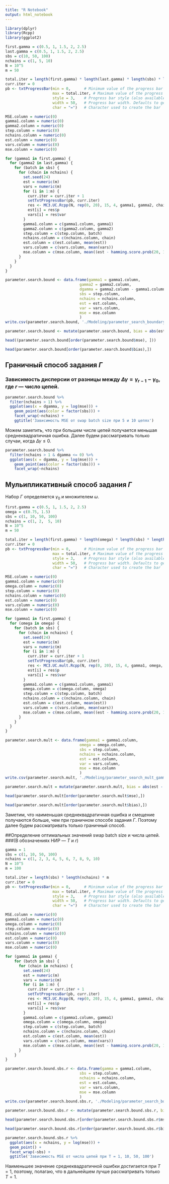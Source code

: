 ```yaml
---
title: "R Notebook"
output: html_notebook
---
```


```r
library(dplyr)
library(Rcpp)
library(ggplot2)
```

```r
first.gamma = c(0.5, 1, 1.5, 2, 2.5)
last.gamma = c(0.5, 1, 1.5, 2, 2.5)
sbs = c(10, 50, 100)
nchains = c(1, 5, 10)
N = 10^5
m = 50

total.iter = length(first.gamma) * length(last.gamma) * length(sbs) * length(nchains) * m
curr.iter = 0
pb <- txtProgressBar(min = 0,      # Minimum value of the progress bar
                     max = total.iter, # Maximum value of the progress bar
                     style = 3,    # Progress bar style (also available style = 1 and style = 2)
                     width = 50,   # Progress bar width. Defaults to getOption("width")
                     char = "=")   # Character used to create the bar

MSE.column = numeric(0)
gamma1.column = numeric(0)
gamma2.column = numeric(0)
step.column = numeric(0)
nchains.column = numeric(0)
est.column = numeric(0)
vars.column = numeric(0)
mse.column = numeric(0)

for (gamma1 in first.gamma) {
  for (gamma2 in last.gamma) {
    for (batch in sbs) {
      for (chain in nchains) {
        set.seed(24)
        est = numeric(m)
        vars = numeric(m)
        for (i in 1:m) {
          curr.iter = curr.iter + 1
          setTxtProgressBar(pb, curr.iter)
          res <- MC3.UC.Rcpp(N, rep(0, 20), 15, 4, gamma1, gamma2, chain, batch)
          est[i] = res$p
          vars[i] = res$var
        }
        gamma1.column = c(gamma1.column, gamma1)
        gamma2.column = c(gamma2.column, gamma2)
        step.column = c(step.column, batch)
        nchains.column = c(nchains.column, chain)
        est.column = c(est.column, mean(est))
        vars.column = c(vars.column, mean(vars))
        mse.column = c(mse.column, mean((est - hamming.score.prob(20, 15, 4))^2))
      }
    }
  }
}

parameter.search.bound <- data.frame(gamma1 = gamma1.column, 
                                 gamma2 = gamma2.column,
                                 dgamma = gamma2.column - gamma1.column,
                                 sbs = step.column,
                                 nchains = nchains.column,
                                 est = est.column,
                                 var = vars.column,
                                 mse = mse.column
                                 )
write.csv(parameter.search.bound, './Modeling/parameter_search_boundary_gamma.csv')
```

```r
parameter.search.bound <- mutate(parameter.search.bound, bias = abs(est - hamming.score.prob(20, 15, 4)))
```


```r
head((parameter.search.bound[order(parameter.search.bound$mse), ]))
```

```r
head(parameter.search.bound[order(parameter.search.bound$bias),])
```


## Граничный способ задания $\Gamma$
### Зависимость дисперсии от разницы между $\Delta \gamma = \gamma_{r - 1} - \gamma_0$, где $r$ --- число цепей.

```r
parameter.search.bound %>%
  filter(nchains > 1) %>%
  ggplot(aes(x = dgamma, y = log(mse))) + 
    geom_point(aes(color = factor(sbs))) +
    facet_wrap(~nchains) + 
    ggtitle('Зависимость MSE от swap batch size при 5 и 10 цепях')
```
Можем заметить, что при большем числе цепей получается меньшая среднеквадратичная ошибка. 
Далее будем рассматривать только случаи, когда $\Delta \gamma \leq 0$.


```r
parameter.search.bound %>%
  filter(nchains > 1 & dgamma <= 0) %>%
  ggplot(aes(x = dgamma, y = log(mse))) + 
    geom_point(aes(color = factor(sbs))) +
    facet_wrap(~nchains)
```

## Мульипликативный способ задания $\Gamma$
Набор $\Gamma$ определяется $\gamma_0$ и множителем $\omega$. 

```r
first.gamma = c(0.5, 1, 1.5, 2, 2.5)
omega = c(0.75, 1.5)
sbs = c(1, 10, 50, 100)
nchains = c(1, 2,  5, 10)
N = 10^5
m = 50

total.iter = length(first.gamma) * length(omega) * length(sbs) * length(nchains) * m
curr.iter = 0
pb <- txtProgressBar(min = 0,      # Minimum value of the progress bar
                     max = total.iter, # Maximum value of the progress bar
                     style = 3,    # Progress bar style (also available style = 1 and style = 2)
                     width = 50,   # Progress bar width. Defaults to getOption("width")
                     char = "=")   # Character used to create the bar

MSE.column = numeric(0)
gamma1.column = numeric(0)
omega.column = numeric(0)
step.column = numeric(0)
nchains.column = numeric(0)
est.column = numeric(0)
vars.column = numeric(0)
mse.column = numeric(0)

for (gamma1 in first.gamma) {
  for (omega in omega) {
    for (batch in sbs) {
      for (chain in nchains) {
        set.seed(24)
        est = numeric(m)
        vars = numeric(m)
        for (i in 1:m) {
          curr.iter = curr.iter + 1
          setTxtProgressBar(pb, curr.iter)
          res <- MC3.UC.mult.Rcpp(N, rep(0, 20), 15, 4, gamma1, omega, chain, batch)
          est[i] = res$p
          vars[i] = res$var
        }
        gamma1.column = c(gamma1.column, gamma1)
        omega.column = c(omega.column, omega)
        step.column = c(step.column, batch)
        nchains.column = c(nchains.column, chain)
        est.column = c(est.column, mean(est))
        vars.column = c(vars.column, mean(vars))
        mse.column = c(mse.column, mean((est - hamming.score.prob(20, 15, 4))^2))
      }
    }
  }
}

parameter.search.mult <- data.frame(gamma1 = gamma1.column, 
                                 omega = omega.column,
                                 sbs = step.column,
                                 nchains = nchains.column,
                                 est = est.column,
                                 var = vars.column,
                                 mse = mse.column
                                 )
write.csv(parameter.search.mult, './Modeling/parameter_search_mult_gamma.csv')
```

```r
parameter.search.mult = mutate(parameter.search.mult, bias = abs(est - hamming.score.prob(20, 15, 4)))
```


```r
head(parameter.search.mult[order(parameter.search.mult$mse),])
```

```r
head(parameter.search.mult[order(parameter.search.mult$bias),])
```

Заметим, что наименьшая среднеквадратичная ошибка и смещение получаются больше, чем при граничном способе задания $\Gamma$. Поэтому далее будем рассматривать только граничный способ. 

##Определение оптимальных значений swap batch size и числа цепей. 
###(В обозначениях НИР --- $T$ и $r$)

```r
gamma = 1
sbs = c(1, 10, 50, 100)
nchains = c(1, 2, 3, 4, 5, 6, 7, 8, 9, 10)
N = 10^5
m = 100

total.iter = length(sbs) * length(nchains) * m
curr.iter = 0
pb <- txtProgressBar(min = 0,      # Minimum value of the progress bar
                     max = total.iter, # Maximum value of the progress bar
                     style = 3,    # Progress bar style (also available style = 1 and style = 2)
                     width = 50,   # Progress bar width. Defaults to getOption("width")
                     char = "=")   # Character used to create the bar

MSE.column = numeric(0)
gamma1.column = numeric(0)
omega.column = numeric(0)
step.column = numeric(0)
nchains.column = numeric(0)
est.column = numeric(0)
vars.column = numeric(0)
mse.column = numeric(0)

for (gamma1 in gamma) {
    for (batch in sbs) {
      for (chain in nchains) {
        set.seed(24)
        est = numeric(m)
        vars = numeric(m)
        for (i in 1:m) {
          curr.iter = curr.iter + 1
          setTxtProgressBar(pb, curr.iter)
          res <- MC3.UC.Rcpp(N, rep(0, 20), 15, 4, gamma1, gamma1, chain, batch )
          est[i] = res$p
          vars[i] = res$var
        }
        gamma1.column = c(gamma1.column, gamma1)
        omega.column = c(omega.column, omega)
        step.column = c(step.column, batch)
        nchains.column = c(nchains.column, chain)
        est.column = c(est.column, mean(est))
        vars.column = c(vars.column, mean(vars))
        mse.column = c(mse.column, mean((est - hamming.score.prob(20, 15, 4))^2))
      }
    }
}

parameter.search.bound.sbs.r <- data.frame(gamma = gamma1.column, 
                                 sbs = step.column,
                                 nchains = nchains.column,
                                 est = est.column,
                                 var = vars.column,
                                 mse = mse.column
                                 )
write.csv(parameter.search.bound.sbs.r, './Modeling/parameter_search_bound_sbs_r.csv')
```

```r
parameter.search.bound.sbs.r <- mutate(parameter.search.bound.sbs.r, bias = abs(est - hamming.score.prob(20, 15, 4)))
```


```r
head(parameter.search.bound.sbs.r[order(parameter.search.bound.sbs.r$mse),])
```

```r
head(parameter.search.bound.sbs.r[order(parameter.search.bound.sbs.r$bias),])
```


```r
parameter.search.bound.sbs.r %>%
  ggplot(aes(x = nchains, y = log(mse))) + 
  geom_point() + 
  facet_wrap(~sbs) + 
  ggtitle('Зависимость MSE от числа цепей при T = 1, 10, 50, 100')
```

Наименьшее значение среднеквадратичной ошибки достигается при $T = 1$, поэтому, полагаю, что в дальнейшем лучше рассматривать только $T = 1$. 